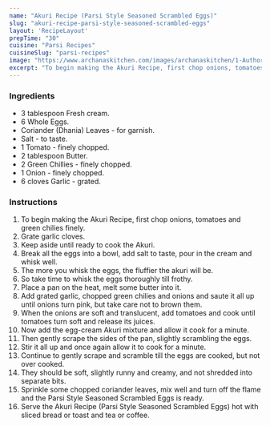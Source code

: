 ---
name: "Akuri Recipe (Parsi Style Seasoned Scrambled Eggs)"
slug: "akuri-recipe-parsi-style-seasoned-scrambled-eggs"
layout: 'RecipeLayout'
prepTime: "30"
cuisine: "Parsi Recipes"
cuisineSlug: "parsi-recipes"
image: "https://www.archanaskitchen.com/images/archanaskitchen/1-Author/Jyothi_Rajesh/Akuri__Parsi_Style_Scrambled_Eggs.jpg"
excerpt: "To begin making the Akuri Recipe, first chop onions, tomatoes and green chilies finely"
---

### Ingredients

- 3 tablespoon Fresh cream.
- 6 Whole Eggs.
- Coriander (Dhania) Leaves - for garnish.
- Salt - to taste.
- 1 Tomato - finely chopped.
- 2 tablespoon Butter.
- 2 Green Chillies - finely chopped.
- 1 Onion - finely chopped.
- 6 cloves Garlic - grated.

### Instructions

1. To begin making the Akuri Recipe, first chop onions, tomatoes and green chilies finely.
1. Grate garlic cloves.
1. Keep aside until ready to cook the Akuri.
1. Break all the eggs into a bowl, add salt to taste, pour in the cream and whisk well.
1. The more you whisk the eggs, the fluffier the akuri will be.
1. So take time to whisk the eggs thoroughly till frothy.
1. Place a pan on the heat, melt some butter into it.
1. Add grated garlic, chopped green chilies and onions and saute it all up until onions turn pink, but take care not to brown them.
1. When the onions are soft and translucent, add tomatoes and cook until tomatoes turn soft and release its juices.
1. Now add the egg-cream Akuri mixture and allow it cook for a minute.
1. Then gently scrape the sides of the pan, slightly scrambling the eggs.
1. Stir it all up and once again allow it to cook for a minute.
1. Continue to gently scrape and scramble till the eggs are cooked, but not over cooked.
1. They should be soft, slightly runny and creamy, and not shredded into separate bits.
1. Sprinkle some chopped coriander leaves, mix well and turn off the flame and the Parsi Style Seasoned Scrambled Eggs is ready.
1. Serve the Akuri Recipe (Parsi Style Seasoned Scrambled Eggs) hot with sliced bread or toast and tea or coffee.
